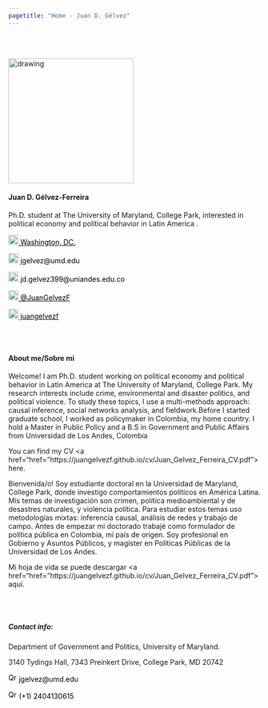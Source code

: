 ```yaml
---
pagetitle: "Home - Juan D. Gélvez"
---
```


<br>  </br> <!--- Agrega lineas en blanco --->

<!------------- Panel de la izquierda ------------->
<div class="col-sm-4">

<!-- Foto completa -->
<img src="./images/profile2.jpg" class="center" alt="drawing" width="250" height="250"/>

#### Juan D. Gélvez-Ferreira

Ph.D. student at The University of Maryland, College Park, interested in political economy and political behavior in Latin America .

<!-- Location -->
<a href="https://www.google.com/maps/place/Washington+D.+C.,+Distrito+de+Columbia/@38.8938672,-77.0846157,12z/data=!3m1!4b1!4m5!3m4!1s0x89b7c6de5af6e45b:0xc2524522d4885d2a!8m2!3d38.9071923!4d-77.0368707" style="color:black;"> <img alt="Qries" src="./images/location.png" width="20" height="20">  Washington, DC.</a>

<!-- Correo -->
<p style="color:black"><img alt="Qries" src="./images/correo.png" width="20" height="20"> jgelvez@umd.edu </img></p>

<!-- Correo -->
<p style="color:black"><img alt="Qries" src="./images/correo.png" width="20" height="20"> jd.gelvez399@uniandes.edu.co </img></p>

<!-- Twitter -->
 <a href="https://twitter.com/JuanGelvezF" style="color:black;"> <img alt="Qries" src="./images/twitter.jpg" width="20" height="20">  @JuanGelvezF</a> 


<!-- GitHub -->
<a href="https://github.com/juangelvezf" style="color:black;"> <img alt="Qries" src="./images/github.png" width="20" height="20">  juangelvezf</a>

</div>
<!------------- Fin panel de la izquierda ------------->

<!------------- Panel de la derecha ------------->
<div class="col-sm-8">

<br>  </br> <!--- Agrega lineas en blanco --->

#### About me/Sobre mi

Welcome! I am Ph.D. student working on political economy and political behavior in Latin America at The University of Maryland, College Park. My research interests include crime, environmental and disaster politics, and political violence. To study these topics, I use a multi-methods approach: causal inference, social networks analysis, and fieldwork.Before I started graduate school, I worked as policymaker in Colombia, my home country. I hold a Master in Public Policy and a B.S in Government and Public Affairs from Universidad de Los Andes, Colombia

You can find my CV <a href="href="https://juangelvezf.github.io/cv/Juan_Gelvez_Ferreira_CV.pdf">here</a>.


Bienvenida/o! Soy estudiante doctoral en la Universidad de Maryland, College Park, donde investigo comportamientos políticos en América Latina.  Mis temas de investigación son crimen, política medioambiental y de desastres naturales, y violencia política. Para estudiar estos temas uso metodologías mixtas: inferencia causal, análisis de redes y trabajo de campo. Antes de empezar mi doctorado trabajé como formulador de política pública en Colombia, mi país de origen. Soy profesional en Gobierno y Asuntos Públicos, y magíster en Políticas Públicas de la Universidad de Los Andes. 

Mi hoja de vida se puede descargar <a href="href="https://juangelvezf.github.io/cv/Juan_Gelvez_Ferreira_CV.pdf">aquí</a>.


<br>  </br> <!--- Agrega lineas en blanco --->

##### Contact info:

<p style="color:black">Department of Government and Politics, University of Maryland.

3140 Tydings Hall, 7343 Preinkert Drive, College Park, MD 20742</p>

<!-- Correo -->
<p style="color:black"><img alt="Qries" src="./images/correo.png" width="17" height="17"> jgelvez@umd.edu </img></p>

<!-- Tel -->
<p style="color:black"> <img alt="Qries" src="./images/tel.png" width="17" height="17"> (+1) 2404130615 </img></p>

</div> <!--- FIn del panel de la derecha --->

